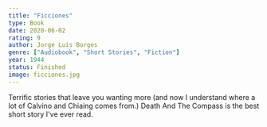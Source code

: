 ```yaml
---
title: "Ficciones"
type: Book
date: 2020-06-02
rating: 9
author: Jorge Luis Borges
genre: ["Audiobook", "Short Stories", "Fiction"]
year: 1944
status: Finished
image: ficciones.jpg
---
```


Terrific stories that leave you wanting more (and now I understand where a lot of Calvino and Chiaing comes from.) Death And The Compass is the best short story I've ever read.
